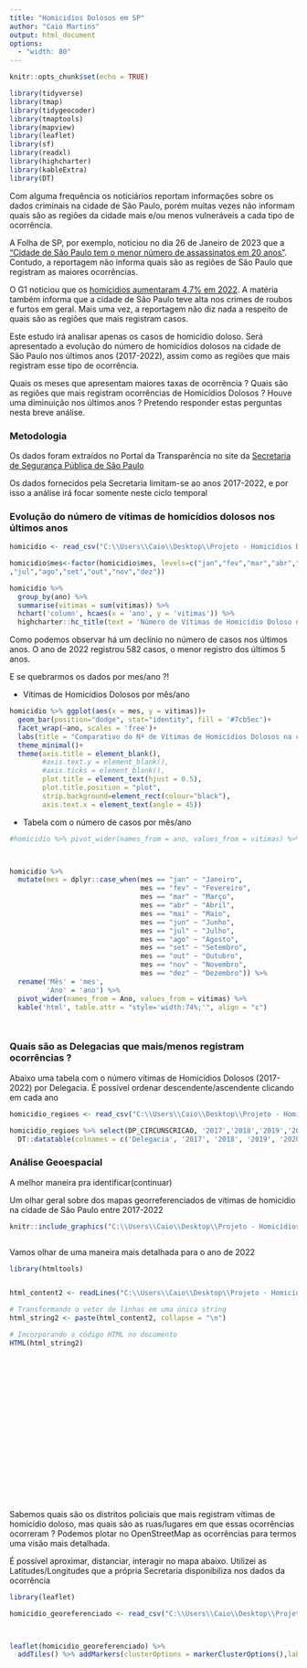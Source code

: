 ```yaml
---
title: "Homicidios Dolosos em SP"
author: "Caio Martins"
output: html_document
options:
  - "width: 80"
---
```


```r
knitr::opts_chunk$set(echo = TRUE)
```



```r

library(tidyverse)
library(tmap)
library(tidygeocoder)
library(tmaptools)
library(mapview)
library(leaflet)
library(sf)
library(readxl)
library(highcharter)
library(kableExtra)
library(DT)
```




Com alguma frequência os noticiários reportam informações sobre os dados criminais na cidade de São Paulo, porém muitas vezes não informam quais são as regiões da cidade mais e/ou menos vulneráveis a cada tipo de ocorrência.

A Folha de SP, por exemplo, noticiou no dia 26 de Janeiro de 2023 que a ["Cidade de São Paulo tem o menor número de assassinatos em 20 anos"](https://www1.folha.uol.com.br/cotidiano/2023/01/cidade-de-sao-paulo-tem-o-menor-numero-de-assassinatos-em-20-anos.shtml). Contudo, a reportagem não informa quais são as regiões de São Paulo que registram as maiores ocorrências. 

O G1 noticiou que os [homícidios aumentaram 4,7% em 2022](https://g1.globo.com/sp/sao-paulo/noticia/2023/01/26/homicidios-aumentam-47percent-e-estupros-19percent-no-estado-de-sp-em-2022-latrocinios-cairam-73percent.ghtml). A matéria também informa que a cidade de São Paulo teve alta nos crimes de roubos e furtos em geral. Mais uma vez, a reportagem não diz nada a respeito de quais são as regiões que mais registram casos.



Este estudo irá analisar apenas os casos de homicídio doloso. Será apresentado a evolução do número de homicídios dolosos na cidade de São Paulo nos últimos anos (2017-2022), assim como as regiões que mais registram esse tipo de ocorrência.



Quais os meses que apresentam maiores taxas de ocorrência ? Quais são as regiões que mais registram ocorrências de Homicídios Dolosos ? Houve uma diminuição nos últimos anos ?  Pretendo responder estas perguntas nesta breve análise.




###  Metodologia


Os dados foram extraídos no Portal da Transparência no site da [Secretaria de Segurança Pública de São Paulo](http://www.ssp.sp.gov.br/transparenciassp/Default.aspx)

Os dados fornecidos pela Secretaria limitam-se ao anos 2017-2022, e por isso a análise irá focar somente neste ciclo temporal





### Evolução do número de vítimas de homicídios dolosos nos últimos anos




```r

homicidio <- read_csv("C:\\Users\\Caio\\Desktop\\Projeto - Homicídios Dolosos\\dados_prontos\\homicidio_geral.csv")

homicidio$mes<-factor(homicidio$mes, levels=c("jan","fev","mar","abr","mai","jun"
,"jul","ago","set","out","nov","dez"))


```






```r
homicidio %>% 
  group_by(ano) %>% 
  summarise(vitimas = sum(vitimas)) %>% 
  hchart('column', hcaes(x = 'ano', y = 'vitimas')) %>% 
  highcharter::hc_title(text = 'Número de Vítimas de Homicídio Doloso na Cidade de SP')


```


Como podemos observar há um declínio no número de casos nos últimos anos. O ano de 2022 registrou 582 casos, o menor registro dos últimos 5 anos.


E se quebrarmos os dados por mes/ano ?!


\n


+ Vítimas de Homicídios Dolosos por mês/ano




```r



homicidio %>% ggplot(aes(x = mes, y = vitimas))+
  geom_bar(position="dodge", stat="identity", fill = '#7cb5ec')+
  facet_wrap(~ano, scales = 'free')+
  labs(title = "Comparativo do Nº de Vítimas de Homicídios Dolosos na cidade de SP")+
  theme_minimal()+
  theme(axis.title = element_blank(),
        #axis.text.y = element_blank(),
        #axis.ticks = element_blank(),
        plot.title = element_text(hjust = 0.5),
        plot.title.position = "plot",
        strip.background=element_rect(colour="black"),
        axis.text.x = element_text(angle = 45))

```

<p class="text-center"> + Tabela com o número de casos por mês/ano</p>



```r

#homicidio %>% pivot_wider(names_from = ano, values_from = vitimas) %>% kable('html', table.attr = "style='width:74%;'", align = "c")



homicidio %>% 
  mutate(mes = dplyr::case_when(mes == "jan" ~ "Janeiro",
                                mes == "fev" ~ "Fevereiro",
                                mes == "mar" ~ "Março",
                                mes == "abr" ~ "Abril",
                                mes == "mai" ~ "Maio",
                                mes == "jun" ~ "Junho",
                                mes == "jul" ~ "Julho",
                                mes == "ago" ~ "Agosto",
                                mes == "set" ~ "Setembro",
                                mes == "out" ~ "Outubro",
                                mes == "nov" ~ "Novembro",
                                mes == "dez" ~ "Dezembro")) %>% 
  rename('Mês' = 'mes',
         'Ano' = 'ano') %>% 
  pivot_wider(names_from = Ano, values_from = vitimas) %>% 
  kable('html', table.attr = "style='width:74%;'", align = "c")




```



### Quais são as Delegacias que mais/menos registram ocorrências ?

Abaixo uma tabela com o número vítimas de Homicídios Dolosos (2017-2022) por Delegacia. É possível ordenar descendente/ascendente clicando em cada ano



```r


homicidio_regioes <- read_csv("C:\\Users\\Caio\\Desktop\\Projeto - Homicídios Dolosos\\dados_prontos\\homicidio_regioes.csv")

homicidio_regioes %>% select(DP_CIRCUNSCRICAO, '2017','2018','2019','2020','2021','2022') %>%
  DT::datatable(colnames = c('Delegacia', '2017', '2018', '2019', '2020','2021','2022'), width = '74%')


```


### Análise Geoespacial


A melhor maneira pra identificar(continuar)


Um olhar geral sobre dos mapas georreferenciados de vítimas de homicídio na cidade de São Paulo entre 2017-2022



```r

knitr::include_graphics("C:\\Users\\Caio\\Desktop\\Projeto - Homicídios Dolosos\\imagens_graficos\\teste2.png")



```


Vamos olhar de uma maneira mais detalhada para o ano de 2022

```r

library(htmltools)


html_content2 <- readLines("C:\\Users\\Caio\\Desktop\\Projeto - Homicídios Dolosos\\imagens_graficos\\widget_i.html", warn = FALSE)

# Transformando o vetor de linhas em uma única string
html_string2 <- paste(html_content2, collapse = "\n")

# Incorporando o código HTML no documento
HTML(html_string2)


```
  
<br>
<br>
<br>
<br>
<br>
<br>
<br>
<br>
<br>
<br>
<br>
<br>
<br>
<br>
<br>


Sabemos quais são os distritos policiais que mais registram vítimas de homicídio doloso, mas quais são as ruas/lugares em que essas ocorrências ocorreram ? Podemos plotar no OpenStreetMap as ocorrências para termos uma visão mais detalhada.

É possível aproximar, distanciar, interagir no mapa abaixo. Utilizei as Latitudes/Longitudes que a própria Secretaria disponibiliza nos dados da ocorrência

```r

library(leaflet)

homicidio_georeferenciado <- read_csv("C:\\Users\\Caio\\Desktop\\Projeto - Homicídios Dolosos\\dados_prontos\\homicidio_georreferenciado.csv")



leaflet(homicidio_georeferenciado) %>% 
  addTiles() %>% addMarkers(clusterOptions = markerClusterOptions(),label = ~as.character(label))





```



